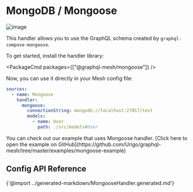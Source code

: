 
# MongoDB / Mongoose

![image](https://user-images.githubusercontent.com/20847995/79219137-5f584c00-7e5a-11ea-83fb-800f9ac73fd8.png)

This handler allows you to use the GraphQL schema created by `graphql-compose-mongoose`.

To get started, install the handler library:

<PackageCmd packages={["@graphql-mesh/mongoose"]} />

Now, you can use it directly in your Mesh config file:

```yaml {4-8}
sources:
  - name: Mongoose
    handler:
      mongoose:
        connectionString: mongodb://localhost:27017/test
        models:
          - name: User
            path: ./src/models#User
```

<Callout>
  You can check out our example that uses Mongoose handler.
  [Click here to open the example on GitHub](https://github.com/Urigo/graphql-mesh/tree/master/examples/mongoose-example)
</Callout>

## Config API Reference

{'@import ../generated-markdown/MongooseHandler.generated.md'}
